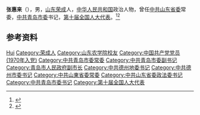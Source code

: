 '''张惠来'''（{{bd|1942年|12月}}），男，[[山东|山东]][[荣成|荣成]]人，[[中华人民共和国|中华人民共和国]]政治人物，曾任[[中共山东省委|中共山东省委]]常委，[[中共青岛市委|中共青岛市委]]书记，[[第十届全国人大代表|第十届全国人大代表]]。<ref>{{Cite book|title=中华人民共和国职官志|author=何虎生, 李耀东, 向常福主编|publisher=中国社会出版社|year=2003|isbn=9787800883934|location=北京|pages=}}</ref><ref>{{Cite web|title=青岛市副市级（实职）以上领导名单|url=http://qdsq.qingdao.gov.cn/n15752132/n20546841/n20670254/n32565841/181208181431089620.html|accessdate=2020-09-10|work=青岛市情网|archive-date=2020-02-16|archive-url=https://web.archive.org/web/20200216204634/http://qdsq.qingdao.gov.cn/n15752132/n20546841/n20670254/n32565841/181208181431089620.html|dead-url=no}}</ref>

== 参考资料 ==
{{reflist}}

{{中国人物小作品}}
{{中华人民共和国青岛市正职领导人}}

{{Authority control}}
{{DEFAULTSORT:Zhang张}}
[[Category:张姓|Hui]]
[[Category:荣成人|Category:荣成人]]
[[Category:山东农学院校友|Category:山东农学院校友]]
[[Category:中国共产党党员_(1970年入党)|Category:中国共产党党员 (1970年入党)]]
[[Category:中共青岛市委常委|Category:中共青岛市委常委]]
[[Category:中共青岛市委副书记|Category:中共青岛市委副书记]]
[[Category:青岛市人民政府副市长|Category:青岛市人民政府副市长]]
[[Category:中共德州地委书记|Category:中共德州地委书记]]
[[Category:中共德州市委书记|Category:中共德州市委书记]]
[[Category:中共山東省委常委|Category:中共山東省委常委]]
[[Category:中共山东省委政法委书记|Category:中共山东省委政法委书记]]
[[Category:中共青岛市委书记|Category:中共青岛市委书记]]
[[Category:第十届全国人大代表|Category:第十届全国人大代表]]